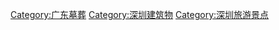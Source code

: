 [[Category:广东墓葬|Category:广东墓葬]]
[[Category:深圳建筑物|Category:深圳建筑物]]
[[Category:深圳旅游景点|Category:深圳旅游景点]]